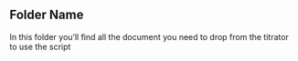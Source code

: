 ## Folder Name

In this folder you'll find all the document you need to drop from the titrator to use the script
